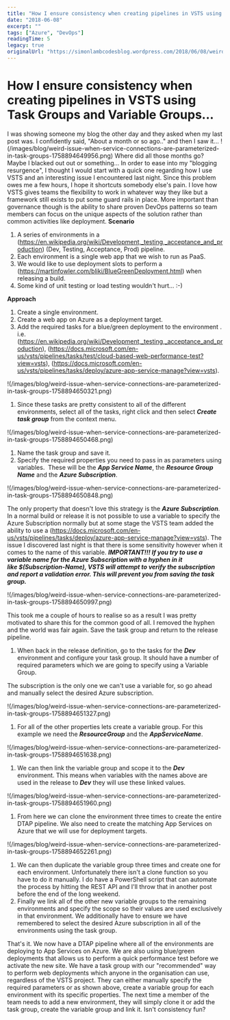 ```yaml
---
title: "How I ensure consistency when creating pipelines in VSTS using Task Groups and Variable Groups..."
date: "2018-06-08"
excerpt: ""
tags: ["Azure", "DevOps"]
readingTime: 5
legacy: true
originalUrl: "https://simonlambcodesblog.wordpress.com/2018/06/08/weird-issue-when-service-connections-are-parameterized-in-task-groups/"
---
```


# How I ensure consistency when creating pipelines in VSTS using Task Groups and Variable Groups...

I was showing someone my blog the other day and they asked when my last post was. I confidently said, "About a month or so ago.." and then I saw it... !(/images/blog/weird-issue-when-service-connections-are-parameterized-in-task-groups-1758894649956.png) Where did all those months go? Maybe I blacked out out or something... In order to ease into my "blogging resurgence", I thought I would start with a quick one regarding how I use VSTS and an interesting issue I encountered last night. Since this problem owes me a few hours, I hope it shortcuts somebody else's pain.  I love how VSTS gives teams the flexibility to work in whatever way they like but a framework still exists to put some guard rails in place. More important than governance though is the ability to share proven DevOps patterns so team members can focus on the unique aspects of the solution rather than common activities like deployment. **Scenario**

1.  A series of environments in a (https://en.wikipedia.org/wiki/Development,_testing,_acceptance_and_production) (Dev, Testing, Acceptance, Prod) pipeline.
2.  Each environment is a single web app that we wish to run as PaaS.
3.  We would like to use deployment slots to perform a (https://martinfowler.com/bliki/BlueGreenDeployment.html) when releasing a build.
4.  Some kind of unit testing or load testing wouldn't hurt... :-)

**Approach**

1.  Create a single environment.
2.  Create a web app on Azure as a deployment target.
3.  Add the required tasks for a blue/green deployment to the environment . i.e. (https://en.wikipedia.org/wiki/Development,_testing,_acceptance_and_production), (https://docs.microsoft.com/en-us/vsts/pipelines/tasks/test/cloud-based-web-performance-test?view=vsts), (https://docs.microsoft.com/en-us/vsts/pipelines/tasks/deploy/azure-app-service-manage?view=vsts).

!(/images/blog/weird-issue-when-service-connections-are-parameterized-in-task-groups-1758894650321.png)

1.  Since these tasks are pretty consistent to all of the different environments, select all of the tasks, right click and then select _**Create task group**_ from the context menu.

!(/images/blog/weird-issue-when-service-connections-are-parameterized-in-task-groups-1758894650468.png)

1.  Name the task group and save it.
2.  Specify the required properties you need to pass in as parameters using variables.  These will be the _**App Service Name**_, the _**Resource Group Name**_ and the **_Azure Subscription_**.

!(/images/blog/weird-issue-when-service-connections-are-parameterized-in-task-groups-1758894650848.png)

The only property that doesn't love this strategy is the _**Azure Subscription**_. In a normal build or release it is not possible to use a variable to specify the Azure Subscription normally but at some stage the VSTS team added the ability to use a (https://docs.microsoft.com/en-us/vsts/pipelines/tasks/deploy/azure-app-service-manage?view=vsts). The issue I discovered last night is that there is some sensitivity however when it comes to the name of this variable. _**IMPORTANT!!! If you try to use a variable name for the Azure Subscription with a hyphen in it like $(Subscription-Name), VSTS will attempt to verify the subscription and report a validation error. This will prevent you from saving the task group.**_

!(/images/blog/weird-issue-when-service-connections-are-parameterized-in-task-groups-1758894650997.png)

This took me a couple of hours to realise so as a result I was pretty motivated to share this for the common good of all. I removed the hyphen and the world was fair again. Save the task group and return to the release pipeline.

1.  When back in the release definition, go to the tasks for the _**Dev**_ environment and configure your task group. It should have a number of required parameters which we are going to specify using a Variable Group.

The subscription is the only one we can't use a variable for, so go ahead and manually select the desired Azure subscription.

!(/images/blog/weird-issue-when-service-connections-are-parameterized-in-task-groups-1758894651327.png)

1.  For all of the other properties lets create a variable group. For this example we need the _**ResourceGroup**_ and the _**AppServiceName**_.

!(/images/blog/weird-issue-when-service-connections-are-parameterized-in-task-groups-1758894651638.png)

1.  We can then link the variable group and scope it to the _**Dev**_ environment. This means when variables with the names above are used in the release to _**Dev**_ they will use these linked values.

!(/images/blog/weird-issue-when-service-connections-are-parameterized-in-task-groups-1758894651960.png)

1.  From here we can clone the environment three times to create the entire DTAP pipeline. We also need to create the matching App Services on Azure that we will use for deployment targets.

!(/images/blog/weird-issue-when-service-connections-are-parameterized-in-task-groups-1758894652261.png)

1.  We can then duplicate the variable group three times and create one for each environment. Unfortunately there isn't a clone function so you have to do it manually. I do have a PowerShell script that can automate the process by hitting the REST API and I'll throw that in another post before the end of the long weekend.
2.  Finally we link all of the other new variable groups to the remaining environments and specify the scope so their values are used exclusively in that environment. We additionally have to ensure we have remembered to select the desired Azure subscription in all of the environments using the task group.

That's it. We now have a DTAP pipeline where all of the environments are deploying to App Services on Azure. We are also using blue/green deployments that allows us to perform a quick performance test before we activate the new site. We have a task group with our "recommended" way to perform web deployments which anyone in the organisation can use, regardless of the VSTS project. They can either manually specify the required parameters or as shown above, create a variable group for each environment with its specific properties. The next time a member of the team needs to add a new environment, they will simply clone it or add the task group, create the variable group and link it. Isn't consistency fun?

